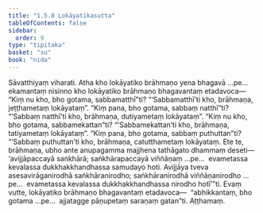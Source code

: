 ```yaml
---
title: "1.5.8 Lokāyatikasutta"
tableOfContents: false
sidebar:
  order: 9
type: "tipitaka"
basket: "su"
book: "nida"
---
```



<DynamicBreadcrumb />

<Division number="48" book="nida">

<Paragraph number="342" book="nida">
Sāvatthiyaṃ viharati. Atha kho lokāyatiko brāhmaṇo yena bhagavā …pe…  ekamantaṃ nisinno kho lokāyatiko brāhmaṇo bhagavantaṃ etadavoca—
</Paragraph>

<Paragraph number="343" book="nida">
“Kiṃ nu kho, bho gotama, sabbamatthī”ti? “‘Sabbamatthī’ti kho, brāhmaṇa, jeṭṭhametaṃ lokāyataṃ”.
</Paragraph>

<Paragraph number="344" book="nida">
“Kiṃ pana, bho gotama, sabbaṃ natthī”ti? “‘Sabbaṃ natthī’ti kho, brāhmaṇa, dutiyametaṃ lokāyataṃ”.
</Paragraph>

<Paragraph number="345" book="nida">
“Kiṃ nu kho, bho gotama, sabbamekattan”ti? “‘Sabbamekattan’ti kho, brāhmaṇa, tatiyametaṃ lokāyataṃ”.
</Paragraph>

<Paragraph number="346" book="nida">
“Kiṃ pana, bho gotama, sabbaṃ puthuttan”ti? “‘Sabbaṃ puthuttan’ti kho, brāhmaṇa, catutthametaṃ lokāyataṃ.
</Paragraph>

<Paragraph number="347" book="nida">
Ete te, brāhmaṇa, ubho ante anupagamma majjhena tathāgato dhammaṃ deseti—  ‘avijjāpaccayā saṅkhārā; saṅkhārapaccayā viññāṇaṃ …pe…  evametassa kevalassa dukkhakkhandhassa samudayo hoti. Avijjāya tveva asesavirāganirodhā saṅkhāranirodho; saṅkhāranirodhā viññāṇanirodho …pe…  evametassa kevalassa dukkhakkhandhassa nirodho hotī’”ti.
</Paragraph>

<Paragraph number="348" book="nida">
Evaṃ vutte, lokāyatiko brāhmaṇo bhagavantaṃ etadavoca—  “abhikkantaṃ, bho gotama …pe…  ajjatagge pāṇupetaṃ saraṇaṃ gatan”ti.

</Paragraph>
</Division>

<Paragraph number="349" type="center" book="nida">
Aṭṭhamaṃ.
</Paragraph>